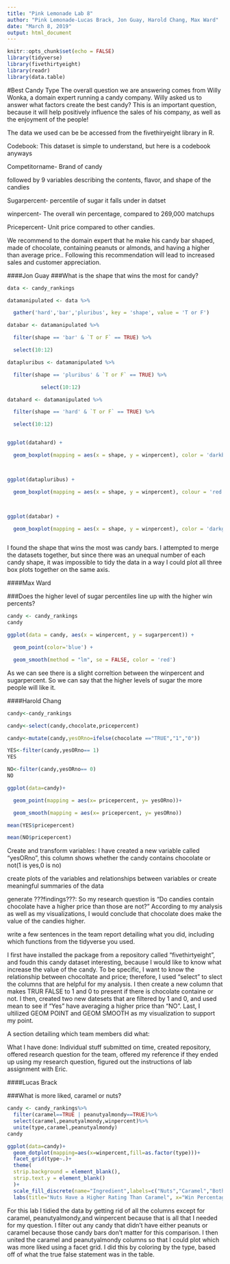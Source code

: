 ---
title: "Pink Lemonade Lab 8"
author: "Pink Lemonade-Lucas Brack, Jon Guay, Harold Chang, Max Ward"
date: "March 8, 2019"
output: html_document
---

```{r setup, include=FALSE}
knitr::opts_chunk$set(echo = FALSE)
library(tidyverse)
library(fivethirtyeight)
library(readr)
library(data.table)

```

#Best Candy Type
The overall question we are answering comes from Willy Wonka, a domain expert running a candy company.  Willy asked us to answer what factors create the best candy?  This is an important question, because it will help positively influence the sales of his company, as well as the enjoyment of the people!

The data we used can be be accessed from the fivethiryeight library in R.

Codebook: This dataset is simple to understand, but here is a codebook anyways

Competitorname- Brand of candy

followed by 9 variables describing the contents, flavor, and shape of the candies

Sugarpercent- percentile of sugar it falls under in datset

winpercent- The overall win percentage, compared to 269,000 matchups

Pricepercent- Unit price compared to other candies.


We recommend to the domain expert that he make his candy bar shaped, made of chocolate, containing peanuts or almonds, and having a higher than average price..  Following this recommendation will lead to increased sales and customer appreciation. 

####Jon Guay
###What is the shape that wins the most for candy?
```{r}
data <- candy_rankings

datamanipulated <- data %>%

  gather('hard','bar','pluribus', key = 'shape', value = 'T or F')

databar <- datamanipulated %>%

  filter(shape == 'bar' & `T or F` == TRUE) %>%

  select(10:12)

datapluribus <- datamanipulated %>%

  filter(shape == 'pluribus' & `T or F` == TRUE) %>%

           select(10:12)

datahard <- datamanipulated %>%

  filter(shape == 'hard' & `T or F` == TRUE) %>%

  select(10:12)


ggplot(datahard) +

  geom_boxplot(mapping = aes(x = shape, y = winpercent), color = 'darkblue') 



ggplot(datapluribus) +

  geom_boxplot(mapping = aes(x = shape, y = winpercent), colour = 'red') 



ggplot(databar) +

  geom_boxplot(mapping = aes(x = shape, y = winpercent), color = 'darkgreen')



```

I found the shape that wins the most was candy bars.  I attempted to merge the datasets together, but since there was an unequal number of each candy shape, it was impossible to tidy the data in a way I could plot all three box plots together on the same axis.

####Max Ward

###Does the higher level of sugar percentiles line up with the higher win percents?

```{r, results="hide"}
candy <- candy_rankings
candy

```

```{r}
ggplot(data = candy, aes(x = winpercent, y = sugarpercent)) + 

  geom_point(color='blue') +

  geom_smooth(method = "lm", se = FALSE, color = 'red')

```

As we can see there is a slight correltion between the winpercent and sugarpercent. So we can say that the higher levels of sugar the more people will like it.  


####Harold Chang
```{r, results="hide"}
candy<-candy_rankings
```

```{r, results="hide"}
candy<-select(candy,chocolate,pricepercent)
```

```{r, results="hide"}
candy<-mutate(candy,yesORno=ifelse(chocolate =="TRUE","1","0"))
```

```{r, results="hide"}
YES<-filter(candy,yesORno== 1)
YES

NO<-filter(candy,yesORno== 0)
NO

``` 

```{r}

ggplot(data=candy)+

  geom_point(mapping = aes(x= pricepercent, y= yesORno))+

  geom_smooth(mapping = aes(x= pricepercent, y= yesORno))

```

```{r}

mean(YES$pricepercent)

mean(NO$pricepercent)

```

Create and transform variables: I have created a new variable called "yesORno", this column shows whether the candy contains chocolate or not(1 is yes,0 is no)

create plots of the variables and relationships between variables or create meaningful summaries of the data

generate ???findings???: So my research question is "Do candies contain chocolate have a higher price than those are not?" According to my analysis as well as my visualizations, I would conclude that chocolate does make the value of the candies higher. 

write a few sentences in the team report detailing what you did, including which functions from the tidyverse you used.

I first have installed the package from a repository called "fivethirtyeight", and foudn this candy dataset interesting, because I would like to know what increase the value of the candy. To be specific, I want to know the relationship between chocoltate and price; therefore, I used "select" to slect the columns that are helpful for my analysis. I then create a new column that makes TRUR FALSE to 1 and 0 to present if there is chocolate containe or not. I then, created two new datesets that are filtered by 1 and 0, and used mean to see if "Yes" have averaging a higher price than "NO". Last, I ultilized GEOM POINT and GEOM SMOOTH as my visualization to support my point.

A section detailing which team members did what:

What I have done: Individual stuff submitted on time, created repository, offered research question for the team, offered my reference if they ended up using my research question, figured out the instructions of lab assignment with Eric.

####Lucas Brack

###What is more liked, caramel or nuts?
```{r,results="hide"}
candy <- candy_rankings%>%
  filter(caramel==TRUE | peanutyalmondy==TRUE)%>%
  select(caramel,peanutyalmondy,winpercent)%>%
  unite(type,caramel,peanutyalmondy)
candy
```

```{r ,message = F, warning = F}

ggplot(data=candy)+
  geom_dotplot(mapping=aes(x=winpercent,fill=as.factor(type)))+
  facet_grid(type~.)+
  theme(
  strip.background = element_blank(),
  strip.text.y = element_blank()
  )+
  scale_fill_discrete(name="Ingredient",labels=c("Nuts","Caramel","Both"))+
  labs(title="Nuts Have a Higher Rating Than Caramel", x="Win Percentage", y="")
```

For this lab I tidied the data by getting rid of all the columns except for caramel, peanutyalmondy,and winpercent because that is all that I needed for my question. I filter out any candy that didn't have either peanuts or caramel because those candy bars don't matter for this comparison. I then united the caramel and peanutyalmondy columns so that I could plot which was more liked using a facet grid. I did this by coloring by the type, based off of what the true false statement was in the table.
